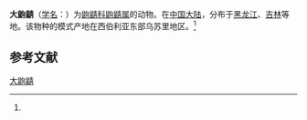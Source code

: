 {{Speciesbox
| name = 大鼩鼱
| status = 
| status_system = 
| image = 
| genus = Sorex
| species = mirabilis
| authority = (Ognev, 1937)<ref name='id100'>{{cite web| url =http://www.bioinfo.cn/db05/BjdwSpecies.php?action=view&id=100| title =大鼩鼱| work =《中国动物物种编目数据库》| publisher =中国科学院微生物研究所| author =中国科学院动物研究所| accessdate =2009-03-27| deadurl =yes| archiveurl =https://web.archive.org/web/20160305001252/http://www.bioinfo.cn/db05/BjdwSpecies.php?action=view&id=100| archivedate =2016-03-05}}</ref>
}}

'''大鼩鼱'''（[[学名|学名]]：{{lang|la|''Sorex mirabilis''}}）为[[鼩鼱科|鼩鼱科]][[鼩鼱属|鼩鼱属]]的动物。在[[中国大陆|中国大陆]]，分布于[[黑龙江|黑龙江]]、[[吉林|吉林]]等地。该物种的模式产地在西伯利亚东部乌苏里地区。<ref name='id100'/>

== 参考文献 ==
{{reflist}}
{{Taxonbar|from=Q1761923}}

[[Category:鼩鼱属|大鼩鼱]]


{{哺乳类小作品}}